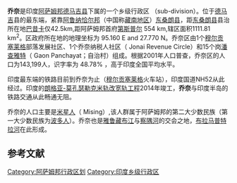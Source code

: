 {{unreferenced|time=2014-07-14T17:00:26+00:00}}
{{Infobox settlement
| name                    = 乔奈 
| native_name             = 
| native_name_lang        = 
| other_name              = 
| nickname                = 
| settlement_type         = 区
| image_skyline           = 
| image_alt               = 
| image_caption           = 
| pushpin_map             = India Assam
| pushpin_label_position  = 
| pushpin_map_alt         = 
| pushpin_map_caption     = 乔奈在印度阿萨姆邦的地理位置
| latd                    = 27.832222 
| latm                    = 
| lats                    = 
| latNS                   = N
| longd                   = 95.221389
| longm                   = 
| longs                   = 
| longEW                  = E
| coordinates_display     = inline,title
| subdivision_type        = 国家
| subdivision_name        = {{flag|India}}
| subdivision_type1       = 邦
| subdivision_name1       = [[阿萨姆邦|阿萨姆邦]]
| subdivision_type2       = 县
| subdivision_name2       = [[德马吉县|德马吉县]]
| established_title       = <!-- Established -->
| established_date        = 
| founder                 = 
| named_for               = 
| government_type         = 
| governing_body          = 
| unit_pref               = Metric
| area_footnotes          = 
| area_rank               = 
| area_total_km2          = 
| elevation_footnotes     = 
| elevation_m             = 
| population_total        = 143,199
| population_as_of        = 2001
| population_rank         = 
| population_density_km2  = auto
| population_demonym      = 
| population_footnotes    = 
| demographics_type1      = 语言
| demographics1_title1    = 官方语言
| demographics1_info1     = [[阿萨姆语|阿萨姆语]]
| timezone1               = [[Indian_Standard_Time|IST]]
| utc_offset1             = +5:30
| postal_code_type        = <!-- [[Postal_Index_Number|PIN]] -->
| postal_code             = 
| registration_plate      = 
| website                 = 
| footnotes               = 
}}

'''乔奈'''是印度[[阿萨姆邦|阿萨姆邦]][[德马吉县|德马吉县]]下属的一个乡级行政区 （sub-division）。位于[[德马吉|德马吉]]县的最东端，紧靠[[阿鲁纳恰尔邦|阿鲁纳恰尔邦]]（中国称[[藏南地区|藏南地区]]）[[东桑朗县|东桑朗县]]，距[[东桑朗县|东桑朗县]]县治所在地[[巴昔卡|巴昔卡]]仅42.5km,距阿萨姆邦首府[[第斯普尔|第斯普尔]] 554 km,辖区面积1111.81 km<sup>2</sup>。区政府所在地的地理坐标为 95.160 E and 27.770 N。乔奈区由1个[[穆尔贡塞莱格|穆尔贡塞莱格]]部落发展社区、1个乔奈纳税人社区（ Jonai Revenue Circle）和15个岗[[潘查雅特|潘查雅特]]（ Gaon Panchayat；自治村）组成。根据2001年人口普查，乔奈区的人口为143,199人，识字率为 48.78% ，高于印度全国平均水平。{{citation needed|date=November 2012}}

印度最东端的铁路目前到乔奈为止（[[穆尔贡塞莱格|穆尔贡塞莱格]]火车站），印度国道NH52从此经过。印度的[[朗格亚-莫孔瑟勒克米轨改宽轨工程|朗格亚-莫孔瑟勒克米轨改宽轨工程]]2014年竣工，'''乔奈'''与印度半岛的铁路交通从此畅通无阻。

乔奈的人口主要是[[米星人|米星人]]（ Mising）,该人群属于阿萨姆邦的第二大少数民族（第一大少数民族为[[波多人|波多人]]）。乔奈也是[[雅鲁藏布江|雅鲁藏布江]]与[[察隅河|察隅河]]的交会之地，[[布拉马普特拉河|布拉马普特拉河]]在此形成。

== 参考文献==
{{reflist}}

[[Category:阿萨姆邦行政区划|Category:阿萨姆邦行政区划]]
[[Category:印度乡级行政区|Category:印度乡级行政区]]